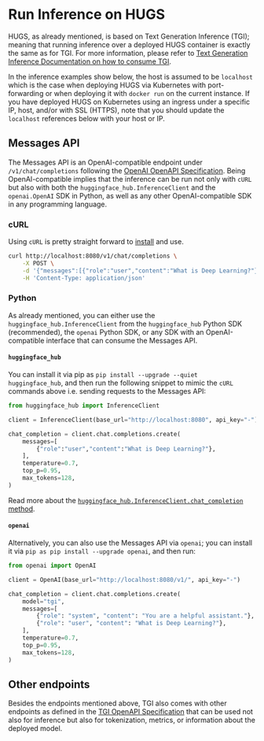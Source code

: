 # Run Inference on HUGS

HUGS, as already mentioned, is based on Text Generation Inference (TGI); meaning that running inference over a deployed HUGS container is exactly the same as for TGI. For more information, please refer to [Text Generation Inference Documentation on how to consume TGI](https://huggingface.co/docs/text-generation-inference/en/basic_tutorials/consuming_tgi).

<Tip>

In the inference examples show below, the host is assumed to be `localhost` which is the case when deploying HUGS via Kubernetes with port-forwarding or when deploying it with `docker run` on the current instance. If you have deployed HUGS on Kubernetes using an ingress under a specific IP, host, and/or with SSL (HTTPS), note that you should update the `localhost` references below with your host or IP.

</Tip>

## Messages API

The Messages API is an OpenAI-compatible endpoint under `/v1/chat/completions` following the [OpenAI OpenAPI Specification](https://github.com/openai/openai-openapi). Being OpenAI-compatible implies that the inference can be run not only with `cURL` but also with both the `huggingface_hub.InferenceClient` and the `openai.OpenAI` SDK in Python, as well as any other OpenAI-compatible SDK in any programming language.

### cURL

Using `cURL` is pretty straight forward to [install](https://curl.se/docs/install.html) and use.

```bash
curl http://localhost:8080/v1/chat/completions \
    -X POST \
    -d '{"messages":[{"role":"user","content":"What is Deep Learning?"}],"temperature":0.7,"top_p":0.95,"max_tokens":128}}' \
    -H 'Content-Type: application/json'
```

### Python

As already mentioned, you can either use the `huggingface_hub.InferenceClient` from the `huggingface_hub` Python SDK (recommended), the `openai` Python SDK, or any SDK with an OpenAI-compatible interface that can consume the Messages API.

#### `huggingface_hub`

You can install it via pip as `pip install --upgrade --quiet huggingface_hub`, and then run the following snippet to mimic the `cURL` commands above i.e. sending requests to the Messages API:

```python
from huggingface_hub import InferenceClient

client = InferenceClient(base_url="http://localhost:8080", api_key="-")

chat_completion = client.chat.completions.create(
    messages=[
        {"role":"user","content":"What is Deep Learning?"},
    ],
    temperature=0.7,
    top_p=0.95,
    max_tokens=128,
)
```

Read more about the [`huggingface_hub.InferenceClient.chat_completion` method](https://huggingface.co/docs/huggingface_hub/en/package_reference/inference_client#huggingface_hub.AsyncInferenceClient.chat_completion).

#### `openai`

Alternatively, you can also use the Messages API via `openai`; you can install it via `pip as pip install --upgrade openai`, and then run:

```python
from openai import OpenAI

client = OpenAI(base_url="http://localhost:8080/v1/", api_key="-")

chat_completion = client.chat.completions.create(
    model="tgi",
    messages=[
        {"role": "system", "content": "You are a helpful assistant."},
        {"role": "user", "content": "What is Deep Learning?"},
    ],
    temperature=0.7,
    top_p=0.95,
    max_tokens=128,
)
```

## Other endpoints

Besides the endpoints mentioned above, TGI also comes with other endpoints as defined in the [TGI OpenAPI Specification](https://huggingface.github.io/text-generation-inference/) that can be used not also for inference but also for tokenization, metrics, or information about the deployed model.
